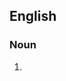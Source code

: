 ==English==

===Noun===
{{en-noun}}

# {{alternative spelling of|sled dog}}
{{count page|[[Wiktionary:Page count]]}}